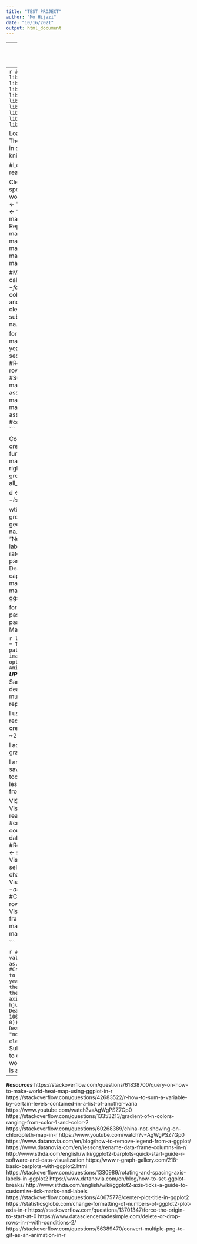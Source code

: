 ```yaml
---
title: "TEST PROJECT"
author: "Mo Hijazi"
date: "10/16/2021"
output: html_document
---
```

---
title: "Project 1 - Malaria"
author: "Mo Hijazi"
date: "10/12/2021"
output: html_document
---
```r
# All libraries required for code.
library(ggplot2)
library(reshape2)
library(tidyr)
library(janitor)
library(viridis)
library(viridisLite)
library(maps)
library(tidyverse)
library(scales)
library(gganimate)
library(gifski)
library(dplyr)
library(gapminder)
library(ggthemes)
library(readr)
library(magick)
library(magrittr)
```

Loading in the data set "malaria_data.csv." The data set contains malaria related deaths in different countries in relation to age. 
```r
knitr::opts_chunk$set(echo = TRUE)

#Loading in the csv file. 
malaria <- read.csv("malaria_data_2.csv", skip = 1)
```

Cleaning up the data set: 
```r
#Renaming specific countries on the data to match the world map names.
malaria$Entity[1401:1428] <- "Ivory Coast"
malaria$Entity[1345:1372] <- "Democratic Republic of the Congo"
malaria$Entity[1541:1568] <- "Democratic Republic of the Congo"
malaria$Entity[1065:1092] <- "China"
malaria$Entity[1121:1148] <- "Spain"
malaria$Entity[1681:1708] <- "China"
malaria$Entity[5209:5236] <- "China"
malaria$Entity[5293:5348] <- "China"

#Making sure the data is numeric for calculations.
malaria$Entity <- factor(malaria$Entity) 
#Cleaning up the column names, removing unneeded columns, and omitting any NA values.
malaria <- clean_names(malaria)
malaria <- subset(malaria, select = -2) %>% 
  na.omit(malaria)

for(i in 1990:2017){
  clean.malaria <- malaria[malaria$year==i,] #Isolating specific year
  rownames(clean.malaria) <- seq(length=nrow(clean.malaria)) #Renumbering rows
  clean.malaria <- rowSums(clean.malaria[1:230,3:7]) #Summing up the columns for each country. 
  malaria.all.forloop <- assign(paste0("malaria.all.",i), clean.malaria) 
  malaria.country <- data.frame("region" = malaria[,1], "deaths" = malaria.all.forloop) 
  assign(paste0("malaria.all.",i),malaria.country) #combining the data with a df of countries.
}
```

Combining world map data with my data to create visual:
```r
Malaria.Map.F <- function(df.year,year,save.name){
  mapdata <- map_data("world")
  d <- df.year %>%
  right_join(mapdata, by= "region") %>%
  group_by(region)%>% 
  filter_if(~is.numeric(.), all_vars(!is.infinite(.)))

d <- subset(d, select = -7)
d$deaths <- log(d$deaths)

wtihout_canvas = ggplot(d, aes(long, lat, group=group))+
  geom_polygon(aes(fill=deaths), na.rm="black")+ 
  scale_fill_viridis(name = "Number of Deaths", breaks = c(2,10), labels=c("Low death rates", "High death rates"), limits = c(0,12))+
  labs(title = paste("Average Number of Malaria Related Deaths in Different Countries (Year:",year,")"),
       caption = "** Gray regions do not have malaria deaths or data pretaining to number of malaria deaths **")+
  theme_void()
ggsave(save.name,height = 6, width=9)
}

for(i in 1990:2017){
  df.year <- paste0("malaria.all.",i)
  year <- i
  save.name <- paste0("Mo-NewPlot.",i,".png")
  Malaria.Map.F(df.year,year,save.name)
}
```

```r
list.files(pattern = '*.png', full.names = TRUE) %>% 
        image_read() %>% # reads each path file
        image_join() %>% # joins image
        image_animate(fps=1) %>% # animates, can opt for number of loops
        image_write("Mo-AnimatedMap.gif") # write to current dir
```
***UPDATES FOR VISUAL 1***
Hannah Sukhdeo, Sarah Fraschetti, Azure Gilmore: I log-ed all death values making the range of deaths much more compact. This created a better representation with the color gradient I used. 

I used the "without_canvas" function to reduce amount of computing needed when creating the map. This reduced the time from ~25 minutes to ~15 seconds! YAY!

I added a title and a caption describing the gray regions of the map. 

I animated the map by year! (For this I had to save the maps for each year as a PNG which took forever. I noticed saving to PDF took way less time; however, I couldn't get R to convert from PDF to PNG.)

VISUAL 2:
```r
#Loading in the csv file. 
Visual2malaria <- read.csv("malaria_data.csv", skip = 1)
#creating a data frame with just "world" death counts
Visual2malaria <- data.frame(Visual2malaria[6357:6384,]) 
#Removing unneeded columns
Visual2malaria <- subset(Visual2malaria, select = -2)
Visual2malaria <- subset(Visual2malaria, select = -1)
#making year counts as characters for easier visual edits. 
Visual2malaria$Year <- as.character(Visual2malaria$Year)
#Combining column deaths. 
total.deaths <- rowSums(Visual2malaria[,2:6])
year <- Visual2malaria$Year
#Creating a new data fram with years and total deaths.
malaria.world <- cbind(year, total.deaths)
malaria.world <- as.data.frame(malaria.world)

```


```r
#Making all death counts into numeric values.
malaria.world$total.deaths <- as.numeric(malaria.world$total.deaths)
#Creating bar graph and making aes edits to bar graph.
ggplot(malaria.world, aes(x= year, y= total.deaths, fill = year))+
  theme_dark()+
  geom_bar(stat = "identity")+ 
  theme(text = element_text(size=10),
        axis.text.x = element_text(angle=90, hjust=1))+
  scale_y_continuous(name="Total Deaths", breaks= seq(0,1500000, by= 100000), labels = comma, expand = c(0, 0))+
  xlab("Year")+
  ggtitle("Total Malaria Deaths per Year")+
  theme(legend.position = "none")+ 
  theme(plot.title = element_text(hjust = 0.5))
```
***UPDATE***
Hannah Sukhdeo: You mentioned to add percentages to each of the brag graph I don't think this would be proper for this visual as each graph is a total number of deaths for each year.


------------------------------------------------------------------------------------------------------------------------
***Resources***
https://stackoverflow.com/questions/61838700/query-on-how-to-make-world-heat-map-using-ggplot-in-r
https://stackoverflow.com/questions/42683522/r-how-to-sum-a-variable-by-certain-levels-contained-in-a-list-of-another-varia
https://www.youtube.com/watch?v=AgWgPSZ7Gp0
https://stackoverflow.com/questions/13353213/gradient-of-n-colors-ranging-from-color-1-and-color-2
https://stackoverflow.com/questions/60268389/china-not-showing-on-chloropleth-map-in-r
https://www.youtube.com/watch?v=AgWgPSZ7Gp0
https://www.datanovia.com/en/blog/how-to-remove-legend-from-a-ggplot/
https://www.datanovia.com/en/lessons/rename-data-frame-columns-in-r/
http://www.sthda.com/english/wiki/ggplot2-barplots-quick-start-guide-r-software-and-data-visualization
https://www.r-graph-gallery.com/218-basic-barplots-with-ggplot2.html
https://stackoverflow.com/questions/1330989/rotating-and-spacing-axis-labels-in-ggplot2
https://www.datanovia.com/en/blog/how-to-set-ggplot-breaks/
http://www.sthda.com/english/wiki/ggplot2-axis-ticks-a-guide-to-customize-tick-marks-and-labels
https://stackoverflow.com/questions/40675778/center-plot-title-in-ggplot2
https://statisticsglobe.com/change-formatting-of-numbers-of-ggplot2-plot-axis-in-r
https://stackoverflow.com/questions/13701347/force-the-origin-to-start-at-0
https://www.datasciencemadesimple.com/delete-or-drop-rows-in-r-with-conditions-2/
https://stackoverflow.com/questions/56389470/convert-multiple-png-to-gif-as-an-animation-in-r




